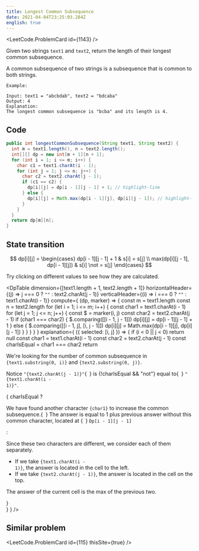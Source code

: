 ```yaml
---
title: Longest Common Subsequence
date: 2021-04-04T23:25:03.284Z
english: true
---
```



<LeetCode.ProblemCard id={1143} />

Given two strings `text1` and `text2`, return the length of their longest common subsequence.

A common subsequence of two strings is a subsequence that is common to both strings.

```shell
Example:

Input: text1 = "abcbdab", text2 = "bdcaba"
Output: 4
Explanation:
The longest common subsequence is "bcba" and its length is 4.
```

## Code

```java
public int longestCommonSubsequence(String text1, String text2) {
  int m = text1.length(), n = text2.length();
  int[][] dp = new int[m + 1][n + 1];
  for (int i = 1; i <= m; i++) {
    char c1 = text1.charAt(i - 1);
    for (int j = 1; j <= n; j++) {
      char c2 = text2.charAt(j - 1);
      if (c1 == c2) {
        dp[i][j] = dp[i - 1][j - 1] + 1; // highlight-line
      } else {
        dp[i][j] = Math.max(dp[i - 1][j], dp[i][j - 1]); // highlight-line
      }
    }
  }
  return dp[m][n];
}
```

## State transition

$$
dp[i][j] = \begin{cases}
dp[i - 1][j - 1] + 1            & s[i] = s[j]  \\
max(dp[i][j - 1], dp[i - 1][j]) & s[i] \not = s[j]
\end{cases}
$$


Try clicking on different values to see how they are calculated.

<DpTable
  dimension={[text1.length + 1, text2.length + 1]}
  horizontalHeader={(j) => j === 0 ? `""` : text2.charAt(j - 1)}
  verticalHeader={(i) => i === 0 ? `""` : text1.charAt(i - 1)}
  compute={
    (dp, marker) => {
      const m = text1.length
      const n = text2.length
      for (let i = 1; i <= m; i++) {
        const char1 = text1.charAt(i - 1)
        for (let j = 1; j <= n; j++) {
          const $ = marker(i, j)
          const char2 = text2.charAt(j - 1)
          if (char1 === char2) {
            $.comparing([[i - 1, j - 1]])
            dp[i][j] = dp[i - 1][j - 1] + 1
          } else {
            $.comparing([[i - 1, j], [i, j - 1]])
            dp[i][j] = Math.max(dp[i - 1][j], dp[i][j - 1])
          }
        }
      }
    }
  }
  explanation={
    ({ selected: [i, j] }) => {
      if (i < 0 || j < 0) return null
      const char1 = text1.charAt(i - 1)
      const char2 = text2.charAt(j - 1)
      const charIsEqual = char1 === char2
      return <section className="explanation">
        <p>
          We're looking for the number of common subsequence in
          <Code>{text1.substring(0, i)}</Code> and <Code>{text2.substring(0, j)}</Code>.
        </p>
        <p>
          Notice <Code>"{text2.charAt(j - 1)}"</Code>{` `}
          is {!charIsEqual && "not"} equal to{` `}
          <Code>"{text1.charAt(i - 1)}"</Code>.
        </p>
        {
          charIsEqual ? <p>
            We have found another character <Code>{char1}</Code> to increase the common subsequence.{` `}
            The answer is equal to 1 plus previous answer without this common character, located at {` `}
            <Code>Dp[i - 1][j - 1]</Code>
          </p> : <div>
            <p>Since these two characters are different, we consider each of them separately.</p>
            <ul>
              <li>If we take <Code>{text1.charAt(i - 1)}</Code>, the answer is located in the cell to the left.</li>
              <li>If we take <Code>{text2.charAt(j - 1)}</Code>, the answer is located in the cell on the top.</li>
            </ul>
            <p>The answer of the current cell is the max of the previous two.</p>
          </div>
        }
      </section>
    }
  }
/>

## Similar problem

<LeetCode.ProblemCard id={115} thisSite={true} />
